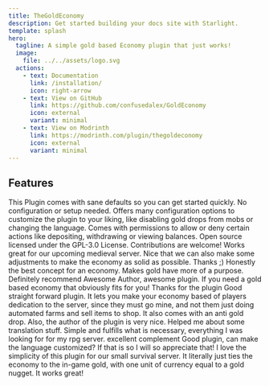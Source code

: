 ```yaml
---
title: TheGoldEconomy
description: Get started building your docs site with Starlight.
template: splash
hero:
  tagline: A simple gold based Economy plugin that just works!
  image:
    file: ../../assets/logo.svg
  actions:
    - text: Documentation
      link: /installation/
      icon: right-arrow
    - text: View on GitHub
      link: https://github.com/confusedalex/GoldEconomy
      icon: external
      variant: minimal
    - text: View on Modrinth
      link: https://modrinth.com/plugin/thegoldeconomy
      icon: external
      variant: minimal
---
```


## Features

<CardGrid stagger>
	<Card title="Simple" icon="rocket">
		This Plugin comes with sane defaults so you can get started quickly. No configuration or setup needed.
	</Card>
	<Card title="Configurable" icon="setting">
		Offers many configuration options to customize the plugin to your liking, like disabling gold drops from mobs or changing the language.
	</Card>
	<Card title="Permissions" icon="puzzle">
		Comes with permissions to allow or deny certain actions like depositing, withdrawing or viewing balances.
	</Card>
	<Card title="Open Source" icon="heart">
		Open source licensed under the GPL-3.0 License. Contributions are welcome!
	</Card>
</CardGrid>

<TestimonialGrid title='What Users say'>
<Testimonial name="HuskyDreaming" date="2024-09-30" stars="5" cite="https://www.spigotmc.org/resources/thegoldeconomy-1-18-1-21-4-simple-gold-based-economy.102242/reviews#review-463242-1413607"> 
Works great for our upcoming medieval server. Nice that we can also make some adjustments to make the economy as solid as possible. Thanks ;)
</Testimonial>
<Testimonial name="xorgone" date="2024-08-13" stars="5" cite="https://www.spigotmc.org/resources/thegoldeconomy-1-18-1-21-4-simple-gold-based-economy.102242/reviews#review-460593-172155"> 
Honestly the best concept for an economy. Makes gold have more of a purpose. Definitely recommend
</Testimonial>
<Testimonial name="euclid" date="2024-07-07" stars="5" cite="https://www.spigotmc.org/resources/thegoldeconomy-1-18-1-21-4-simple-gold-based-economy.102242/reviews#review-457729-1396949"> 
Awesome Author, awesome plugin. If you need a gold based economy that obviously fits for you! Thanks for the plugin
</Testimonial>
<Testimonial name="JavaLoop" date="2023-08-30" stars="5" cite="https://www.spigotmc.org/resources/thegoldeconomy-1-18-1-21-4-simple-gold-based-economy.102242/reviews#review-438659-1269467"> 
Good straight forward plugin. It lets you make your economy based of players dedication to the server, since they must go mine, and not them just doing automated farms and sell items to shop. It also comes with an anti gold drop.
 Also, the author of the plugin is very nice. Helped me about some translation stuff.
</Testimonial>
<Testimonial name="burgx" date="2023-01-31" stars="5" cite="https://www.spigotmc.org/resources/thegoldeconomy-1-18-1-21-4-simple-gold-based-economy.102242/reviews#review-423364-1648520"> 
Simple and fulfills what is necessary, everything I was looking for for my rpg server. excellent complement
</Testimonial>
<Testimonial name="AmerUzily" date="2022-07-15" stars="5" cite="https://www.spigotmc.org/resources/thegoldeconomy-1-18-1-21-4-simple-gold-based-economy.102242/reviews#review-408210-1382932"> 
Good plugin, can make the language customized? If that is so I will so appreciate that!
</Testimonial>
<Testimonial name="ElSantoSuper" date="2022-06-26" stars="5" cite="https://www.spigotmc.org/resources/thegoldeconomy-1-18-1-21-4-simple-gold-based-economy.102242/reviews#review-406278-1592817"> 
I love the simplicity of this plugin for our small survival server. It literally just ties the economy to the in-game gold, with one unit of currency equal to a gold nugget. It works great!
</Testimonial>
</TestimonialGrid>
